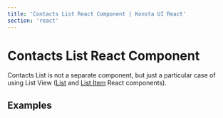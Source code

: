 ```yaml
---
title: 'Contacts List React Component | Konsta UI React'
section: 'react'
---
```



# Contacts List React Component

Contacts List is not a separate component, but just a particular case of using List View ([List](/react/list) and [List Item](/react/list-item) React components).

## Examples

<ContactsListExample />
